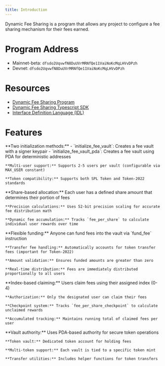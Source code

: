 ```yaml
---
title: Introduction
---
```


Dynamic Fee Sharing is a program that allows any project to configure a fee sharing mechanism for their fees earned.

# Program Address

- Mainnet-beta: `dfsdo2UqvwfN8DuUVrMRNfQe11VaiNoKcMqLHVvDPzh`
- Devnet: `dfsdo2UqvwfN8DuUVrMRNfQe11VaiNoKcMqLHVvDPzh`

# Resources

- [Dynamic Fee Sharing Program](https://github.com/MeteoraAg/dynamic-fee-sharing)
- [Dynamic Fee Sharing Typescript SDK](https://github.com/MeteoraAg/dynamic-fee-sharing-sdk)
- [Interface Definition Language (IDL)](https://github.com/MeteoraAg/dynamic-fee-sharing-sdk/blob/main/src/idl/idl.json)

# Features

<CardGroup cols={1}>
  <Card title="Dynamic Fee Vault Creation" icon="vault" iconType="solid">
    **Two initialization methods:**
    - `initialize_fee_vault`: Creates a fee vault with a signer keypair
    - `initialize_fee_vault_pda`: Creates a fee vault using PDA for deterministic addresses
    
    **Multi-user support:** Supports 2-5 users per vault (configurable via MAX_USER constant)
    
    **Token compatibility:** Supports both SPL Token and Token-2022 standards
  </Card>
  
  <Card title="Proportional Fee Distribution System" icon="chart-pie" iconType="solid">
    **Share-based allocation:** Each user has a defined share amount that determines their portion of fees
    
    **Precision calculations:** Uses 52-bit precision scaling for accurate fee distribution math
    
    **Dynamic fee accumulation:** Tracks `fee_per_share` to calculate individual user rewards over time
  </Card>
  
  <Card title="Fee Funding Mechanism" icon="money-bill-wave" iconType="solid">
    **Flexible funding:** Anyone can fund fees into the vault via `fund_fee` instruction
    
    **Transfer fee handling:** Automatically accounts for token transfer fees (important for Token-2022)
    
    **Amount validation:** Ensures funded amounts are greater than zero
    
    **Real-time distribution:** Fees are immediately distributed proportionally to all users
  </Card>
  
  <Card title="Individual Fee Claiming" icon="hand-holding-dollar" iconType="solid">
    **Index-based claiming:** Users claim fees using their assigned index (0-4)
    
    **Authorization:** Only the designated user can claim their fees
    
    **Checkpoint system:** Tracks `fee_per_share_checkpoint` to calculate unclaimed rewards
    
    **Accumulated tracking:** Maintains running total of claimed fees per user
  </Card>
  
  <Card title="Token Management" icon="coins" iconType="solid">
    **Vault authority:** Uses PDA-based authority for secure token operations
    
    **Token vault:** Dedicated token account for holding fees
    
    **Multi-token support:** Each vault is tied to a specific token mint
    
    **Transfer utilities:** Includes helper functions for token transfers
  </Card>
</CardGroup>